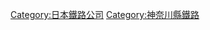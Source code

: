 {{Commonscat|Yokohama New Transit}}
{{Catmore}}
{{DEFAULTSORT:Yokohama New Transit}}
[[Category:日本鐵路公司|Category:日本鐵路公司]]
[[Category:神奈川縣鐵路|Category:神奈川縣鐵路]]